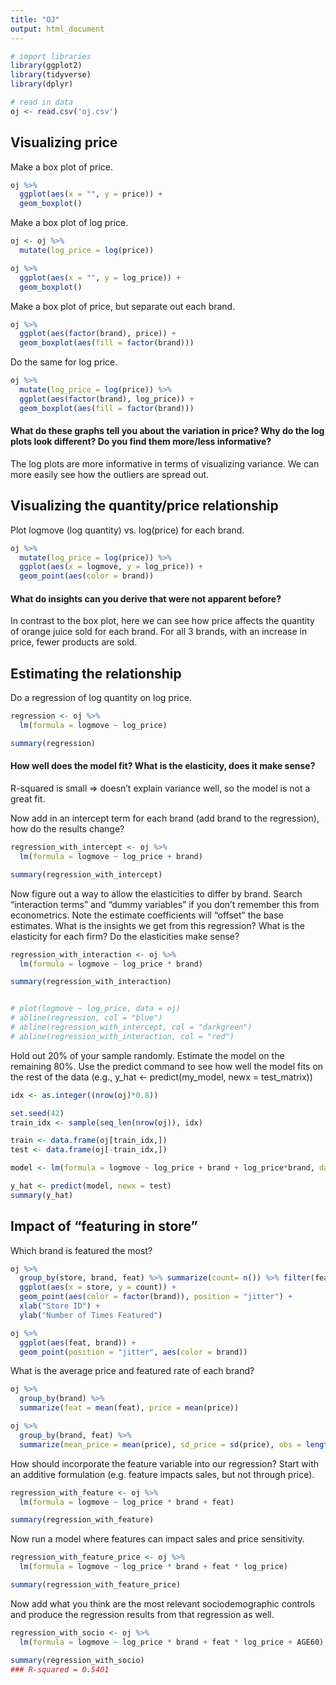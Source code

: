 ```yaml
---
title: "OJ"
output: html_document
---
```


```r
# import libraries
library(ggplot2)
library(tidyverse)
library(dplyr)
```

```r
# read in data
oj <- read.csv('oj.csv')
```

## Visualizing price  


Make a box plot of price.
```r
oj %>% 
  ggplot(aes(x = "", y = price)) +
  geom_boxplot()
```


Make a box plot of log price.
```r
oj <- oj %>%
  mutate(log_price = log(price)) 

oj %>% 
  ggplot(aes(x = "", y = log_price)) +
  geom_boxplot()
```


Make a box plot of price, but separate out each brand.
```r
oj %>% 
  ggplot(aes(factor(brand), price)) +
  geom_boxplot(aes(fill = factor(brand)))
```


Do the same for log price. 
```r
oj %>% 
  mutate(log_price = log(price)) %>%
  ggplot(aes(factor(brand), log_price)) +
  geom_boxplot(aes(fill = factor(brand)))
```


#### What do these graphs tell you about the variation in price? Why do the log plots look different? Do you find them more/less informative?

The log plots are more informative in terms of visualizing variance. We can more easily see how the outliers are spread out.


## Visualizing the quantity/price relationship

Plot logmove (log quantity) vs. log(price) for each brand.  
```r
oj %>%
  mutate(log_price = log(price)) %>%
  ggplot(aes(x = logmove, y = log_price)) +
  geom_point(aes(color = brand))
```

#### What do insights can you derive that were not apparent before?

In contrast to the box plot, here we can see how price affects the quantity
of orange juice sold for each brand. For all 3 brands, with an increase in
price, fewer products are sold. 


## Estimating the relationship

Do a regression of log quantity on log price.
```r

regression <- oj %>%
  lm(formula = logmove ~ log_price)

summary(regression)
```

#### How well does the model fit? What is the elasticity, does it make sense?

R-squared is small => doesn't explain variance well, so the model is not a great fit.




Now add in an intercept term for each brand (add brand to the regression), how do the results change? 

``` r
regression_with_intercept <- oj %>%
  lm(formula = logmove ~ log_price + brand)

summary(regression_with_intercept)
```


Now figure out a way to allow the elasticities to differ by brand. Search 
"interaction terms" and "dummy variables" if you don't remember this from 
econometrics. Note the estimate coefficients will "offset" the base estimates.
What is the insights we get from this regression? What is the elasticity for each 
firm? Do the elasticities make sense?

```r
regression_with_interaction <- oj %>%
  lm(formula = logmove ~ log_price * brand)

summary(regression_with_interaction)


# plot(logmove ~ log_price, data = oj)
# abline(regression, col = "blue")
# abline(regression_with_intercept, col = "darkgreen")
# abline(regression_with_interaction, col = "red")

```


Hold out 20% of your sample randomly.  Estimate the model on the remaining 80%.
Use the predict command to see how well the model fits on the rest of the 
data (e.g., y_hat <- predict(my_model, newx = test_matrix))
```r
  
idx <- as.integer((nrow(oj)*0.8))

set.seed(42)
train_idx <- sample(seq_len(nrow(oj)), idx)

train <- data.frame(oj[train_idx,])
test <- data.frame(oj[-train_idx,])

model <- lm(formula = logmove ~ log_price + brand + log_price*brand, data = oj)

y_hat <- predict(model, newx = test)
summary(y_hat)


```

## Impact of "featuring in store"

Which brand is featured the most? 
```r
oj %>%
  group_by(store, brand, feat) %>% summarize(count= n()) %>% filter(feat == 1) %>%
  ggplot(aes(x = store, y = count)) +
  geom_point(aes(color = factor(brand)), position = "jitter") +
  xlab("Store ID") +
  ylab("Number of Times Featured")

oj %>%
  ggplot(aes(feat, brand)) +
  geom_point(position = "jitter", aes(color = brand))

```

What is the average price and featured rate of each brand? 
```r

oj %>% 
  group_by(brand) %>% 
  summarize(feat = mean(feat), price = mean(price))

oj %>%
  group_by(brand, feat) %>%
  summarize(mean_price = mean(price), sd_price = sd(price), obs = length(price))

```



How should incorporate the feature variable into our regression? 
Start with an additive formulation (e.g. feature impacts sales, but not through price).
```r

regression_with_feature <- oj %>%
  lm(formula = logmove ~ log_price * brand + feat)

summary(regression_with_feature)

```

Now run a model where features can impact sales and price sensitivity.
```r

regression_with_feature_price <- oj %>%
  lm(formula = logmove ~ log_price * brand + feat * log_price)

summary(regression_with_feature_price)

```


Now add what you think are the most relevant sociodemographic controls and 
produce the regression results from that regression as well. 
```r
 
regression_with_socio <- oj %>%
  lm(formula = logmove ~ log_price * brand + feat * log_price + AGE60)

summary(regression_with_socio)
### R-squared = 0.5401

```
